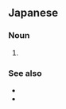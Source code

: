 ==Japanese==
{{DEFAULTSORT:とうけし'}}
{{ja-kanjitab|yomi=irr|どう|げ|k2=け|し}}

===Noun===
{{ja-noun|どうけし|hhira=だうけし}}

# {{rarspell|lang=ja|道化師}}

===See also===
* {{ja-r|道%外%方|どう%け%がた}}
* {{ja-r|道%外|^どう%がい}}